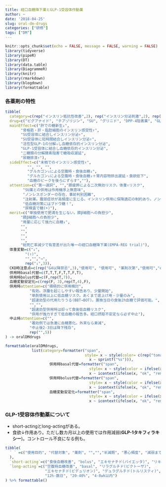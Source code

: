 ```yaml
---
title: 経口血糖降下薬とGLP-1受容体作動薬
author: ~
date: '2018-04-25'
slug: oral-dm-drugs
categories: ["研修"]
tags: ["DM"]
---
```


```r
knitr::opts_chunk$set(echo = FALSE, message = FALSE, warning = FALSE)
library(tidyverse)
library(pipeR)
library(DT)
library(data.table)
library(DiagrammeR)
library(knitr)
library(rmarkdown)
library(blogdown)
library(formattable)
```

### 各薬剤の特性

```r
tibble(
  category=c(rep("インスリン抵抗性改善",2), rep("インスリン分泌刺激",2), rep("血糖依存的インスリン分泌",2), rep("糖in/out調節",2)),
  drug=c("ビグアナイド", "チアゾリジン", "SU", "グリニド", "DPP-4阻害薬", "GLP-1作動薬" ,"α-GI", "SGLT2阻害薬"),
  mainEffect=c("肝での糖新生↓",
       "骨格筋・肝・脂肪細胞のインスリン感受性↑",
       "SU受容体に結合しインスリン分泌↑",
       "SU受容体に短時間結合しインスリン分泌↑",
       "活性型GLP-1の分解↓し血糖依存的インスリン分泌",
       "GLP-1受容体に結合し血糖依存的インスリン分泌",
       "二糖類の分解酵素阻害で糖吸収遅延",
       "尿糖排泄↑"),
  sideEffect=c("末梢でのインスリン感受性↑",
          "", "", "", 
          "グルカゴン↓による空腹時・食後血糖↓",
          "グルカゴン↓による空腹時・食後血糖↓＋胃内容物排出遅延・食欲低下",
          "血糖のピークを後ろにずらす",""),
  attention=c("第一選択", "","膵疲弊による二次無効リスク。体重↑リスク",
        "SU薬との併用は作用機序上無意味", 
        "ノンレスポンダーの存在、事前判別困難",
        "注射薬。腹部症状が高頻度に生じる。インスリン併用に保険適応の制約あり。ノンレスポンダーの存在、事前判別困難",
        "低血糖対策にはブドウ糖！",
        "尿検査で糖(+)"),
  merit=c("単独使用で肥満を生じない。膵β細胞への負担少",
       "膵β細胞への負担少",
       "用量に応じて強力に血糖↓",
       "",
       "",
       "",
       "",
       "総死亡率減少で有意差が出た唯一の経口血糖降下薬(EMPA-REG trial)"),
  体重変動=c("↓",
         "(↑)",
         "","","→",
         rep("↓",3)),
  CKD時注意点=c(rep("G4以降禁忌",3),"使用可", "使用可", "薬剤次第","使用可","eGFR<30~45では無効"),
  併用時basal代替=c(T,T,T,F,T,T,F,T),
  併用時bolus代替=c(F,rep(T,7)),
  血糖変動安定化=c(rep(F, 3),rep(T,4),F),
  併用時attention=c("積極的に併用検討", 
           "有効。浮腫を起こしやすい報告あり、少量開始",
           "単剤使用以上に低血糖リスク。あくまで底上げ用・少量のみ",
           "超速効型の代用たりうる(BBT→BOT)。置換当日の食後2h血糖で評価可能。",
           "","",
           "超速効型併用時は却って食後低血糖リスク",
           "併用が強力すぎて低血糖の報告多。経口摂取不安定なら必ず中止"),
  中止時attention=c("", 
           "著効例では急激に血糖悪化。外来なら漸減",
           "中止後2-3日は降下残存",
           rep("",5))
) -> oralDMdrugs

formattable(oralDMdrugs,
            list(category=formatter("span",
                                    style= x ~ style(color= c(rep("tomato", 2), rep("steelblue",2), rep("olivedrab",2), rep("orange",2)),
                                      x ~ sprintf("%s"))),
                    併用時basal代替=formatter("span",
                                      style= x ~ style(color = ifelse(x,"green", "red")),
                                      x ~ icontext(ifelse(x, "ok", "remove"), ifelse(x, "Yes", "No"))),
                    併用時bolus代替=formatter("span",
                                      style= x ~ style(color = ifelse(x,"green", "red")),
                                      x ~ icontext(ifelse(x, "ok", "remove"), ifelse(x, "Yes", "No"))),
                    血糖変動安定化=formatter("span",
                                      style= x ~ style(color = ifelse(x,"green", "red")),
                                      x ~ icontext(ifelse(x, "ok", "remove"), ifelse(x, "Yes", "No")))))
```

### GLP-1受容体作動薬について

* short-actingとlong-actingがある。
* 食欲↓作用あり。ただし数カ月以上の使用では作用減弱(**GLP-1タキフィラキシー**)。コントロール不良になる例も。

```r
tibble(
  ` ` =c("使用目的", "代替対象", "薬剤", "","","半減期", "悪心頻度", "減弱まで"
  ),
  `short-acting`=c("食後血糖改善", "bolus", "エキセナチド(バイエッタ)", "リキシセナチド(リキスミア)", "", "2-5h", "20-50%", "数wk-数mth"),
  `long-acting`=c("空腹時血糖改善", "basal", "リラグルチド(ビクトーザ)",
                  "エキセナチド(ビデュリオン)", "デュラグルチド(トルリスティ)",
                  "12h-数日", "20-40%", "4-8wk以内")
) %>% formattable()
```

